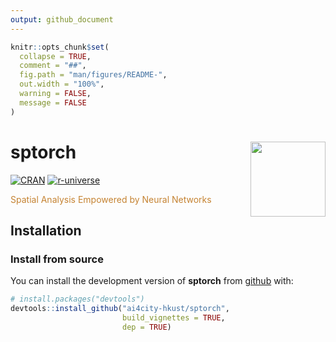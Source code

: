 ```yaml
---
output: github_document
---
```


<!-- README.md is generated from README.Rmd. Please edit that file -->

```r
knitr::opts_chunk$set(
  collapse = TRUE,
  comment = "##",
  fig.path = "man/figures/README-",
  out.width = "100%",
  warning = FALSE,
  message = FALSE
)
```

# sptorch <img src="man/figures/logo.png" align="right" height="120"/>

<!-- badges: start -->

[![CRAN](https://www.r-pkg.org/badges/version/sptorch)](https://CRAN.R-project.org/package=sptorch) [![r-universe](https://spatlyu.r-universe.dev/badges/sptorch)](https://spatlyu.r-universe.dev/sptorch)

<!-- badges: end -->

<font color=#c58332><span class="bolder">Spatial Analysis Empowered by Neural Networks</span></font>

## Installation

### Install from source

You can install the development version of **sptorch** from [github](https://github.com/ai4city-hkust/sptorch) with:

``` r
# install.packages("devtools")
devtools::install_github("ai4city-hkust/sptorch",
                         build_vignettes = TRUE,
                         dep = TRUE)
```
